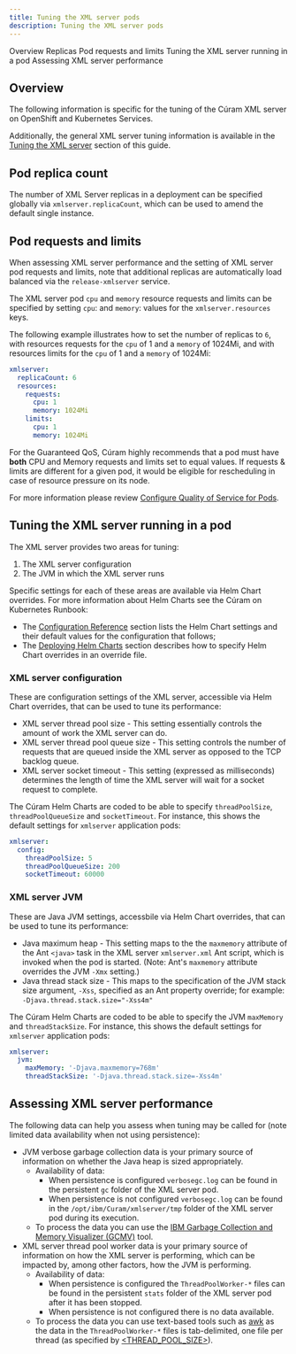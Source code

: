 ```yaml
---
title: Tuning the XML server pods
description: Tuning the XML server pods
---
```


<AnchorLinks small>
  <AnchorLink>Overview</AnchorLink>
  <AnchorLink>Replicas</AnchorLink>
  <AnchorLink>Pod requests and limits</AnchorLink>
  <AnchorLink>Tuning the XML server running in a pod</AnchorLink>
  <AnchorLink>Assessing XML server performance</AnchorLink>
</AnchorLinks>

## Overview

The following information is specific for the tuning of the Cúram XML server on OpenShift and Kubernetes Services.

Additionally, the general XML server tuning information is available in the [Tuning the XML server](/common_task/xmlservertuning) section of this guide.

## Pod replica count

The number of XML Server replicas in a deployment can be specified globally via `xmlserver.replicaCount`, which can be used to amend the default single instance.

## Pod requests and limits

When assessing XML server performance and the setting of XML server pod requests and limits, note that additional replicas are automatically load balanced via the `release-xmlserver` service.

The XML server pod `cpu` and `memory` resource requests and limits can be specified by setting `cpu`: and `memory`: values for the `xmlserver.resources` keys.

The following example illustrates how to set the number of replicas to `6`, with resources requests for the `cpu` of 1 and a `memory` of 1024Mi, and with resources limits for the `cpu` of 1 and a `memory` of 1024Mi:

```yaml
xmlserver:
  replicaCount: 6
  resources:
    requests:
      cpu: 1
      memory: 1024Mi
    limits:
      cpu: 1
      memory: 1024Mi
```

<InlineNotification kind="warning">

For the Guaranteed QoS, Cúram highly recommends that a pod must have **both** CPU and Memory requests and limits set to equal values. If requests & limits are different for a given pod, it would be eligible for rescheduling in case of resource pressure on its node.

For more information please review [Configure Quality of Service for Pods](https://kubernetes.io/docs/tasks/configure-pod-container/quality-service-pod/#create-a-pod-that-gets-assigned-a-qos-class-of-guaranteed).

</InlineNotification>

## Tuning the XML server running in a pod

The XML server provides two areas for tuning:

1. The XML server configuration
1. The JVM in which the XML server runs

Specific settings for each of these areas are available via Helm Chart overrides.  For more information about Helm Charts see the Cúram on Kubernetes Runbook:

* The [Configuration Reference](https://merative.github.io/spm-kubernetes/deployment/config-reference/#xml-server) section lists the Helm Chart settings and their default values for the configuration that follows;
* The [Deploying Helm Charts](https://merative.github.io/spm-kubernetes/deployment/hc_deployment/) section describes how to specify Helm Chart overrides in an override file.

### XML server configuration

These are configuration settings of the XML server, accessible via Helm Chart overrides, that can be used to tune its performance:

* XML server thread pool size - This setting essentially controls the amount of work the XML server can do.
* XML server thread pool queue size - This setting controls the number of requests that are queued inside the XML server as opposed to the TCP backlog queue.
* XML server socket timeout - This setting (expressed as milliseconds) determines the length of time the XML server will wait for a socket request to complete.

The Cúram Helm Charts are coded to be able to specify `threadPoolSize`, `threadPoolQueueSize` and `socketTimeout`. For instance, this shows the default settings for `xmlserver` application pods:

```yaml
xmlserver:
  config:
    threadPoolSize: 5
    threadPoolQueueSize: 200
    socketTimeout: 60000
```

### XML server JVM

These are Java JVM settings, accessbile via Helm Chart overrides, that can be used to tune its performance:

* Java maximum heap - This setting maps to the the `maxmemory` attribute of the Ant `<java>` task in the XML server `xmlserver.xml` Ant script, which is invoked when the pod is started. (Note: Ant's `maxmemory` attribute overrides the JVM `-Xmx` setting.)
* Java thread stack size - This maps to  the specification of the JVM stack size argument, `-Xss`, specified as an Ant property override; for example: `-Djava.thread.stack.size="-Xss4m"`

The Cúram Helm Charts are coded to be able to specify the JVM `maxMemory` and `threadStackSize`. For instance, this shows the default settings for `xmlserver` application pods:

```yaml
xmlserver:
  jvm:
    maxMemory: '-Djava.maxmemory=768m'
    threadStackSize: '-Djava.thread.stack.size=-Xss4m'
```

## Assessing XML server performance

The following data can help you assess when tuning may be called for (note limited data availability when not using persistence):

* JVM verbose garbage collection data is your primary source of information on whether the Java heap is sized appropriately.
  * Availability of data:
    * When persistence is configured `verbosegc.log` can be found in the persistent `gc` folder of the XML server pod.
    * When persistence is not configured `verbosegc.log` can be found in the `/opt/ibm/Curam/xmlserver/tmp` folder of the XML server pod during its execution.
  * To process the data you can use the
    [IBM Garbage Collection and Memory Visualizer (GCMV)](https://www.ibm.com/support/pages/garbage-collection-and-memory-visualizer-gcmv-2701-ibm-support-assistant-team-server) tool.
* XML server thread pool worker data is your primary source of information on how the XML server is performing, which can be impacted by, among other factors, how the JVM is performing.
  * Availability of data:
    * When persistence is configured the `ThreadPoolWorker-*` files can be found in the persistent `stats` folder of the XML server pod after it has been stopped.
    * When persistence is not configured there is no data available.
  * To process the data you can use text-based tools such as [awk](https://en.wikipedia.org/wiki/AWK) as the data in the `ThreadPoolWorker-*` files
    is tab-delimited, one file per thread (as specified by [<THREAD_POOL_SIZE>](/common_task/xmlservertuning#tuning-and-configuration-changes)).
